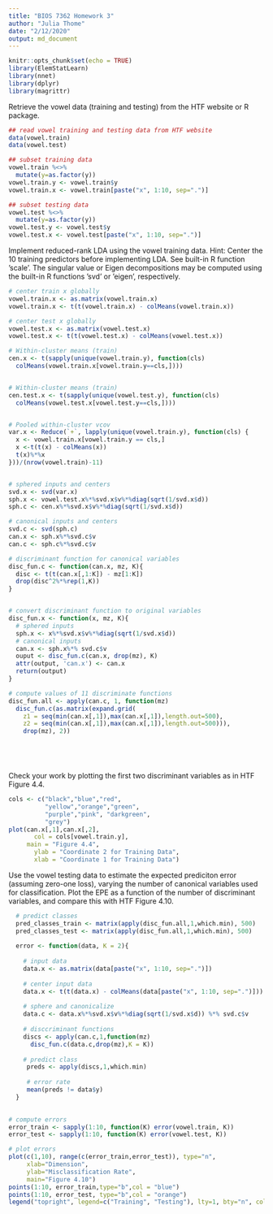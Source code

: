 ```yaml
---
title: "BIOS 7362 Homework 3"
author: "Julia Thome"
date: "2/12/2020"
output: md_document
---
```


```r
knitr::opts_chunk$set(echo = TRUE)
library(ElemStatLearn)
library(nnet)
library(dplyr)
library(magrittr)
```

Retrieve the vowel data (training and testing) from the HTF website or R package.

```r
## read vowel training and testing data from HTF website
data(vowel.train)
data(vowel.test)

## subset training data
vowel.train %<>%
  mutate(y=as.factor(y))
vowel.train.y <- vowel.train$y
vowel.train.x <- vowel.train[paste("x", 1:10, sep=".")]

## subset testing data
vowel.test %<>%
  mutate(y=as.factor(y))
vowel.test.y <- vowel.test$y
vowel.test.x <- vowel.test[paste("x", 1:10, sep=".")]
```

Implement reduced-rank LDA using the vowel training data.  Hint: Center the 10 training predictors before implementing LDA. See built-in R function ’scale’. The singular value or Eigen decompositions may be computed using the built-in R functions ’svd’ or ’eigen’, respectively.

```r

# center train x globally
vowel.train.x <- as.matrix(vowel.train.x)
vowel.train.x <- t(t(vowel.train.x) - colMeans(vowel.train.x))

# center test x globally
vowel.test.x <- as.matrix(vowel.test.x)
vowel.test.x <- t(t(vowel.test.x) - colMeans(vowel.test.x))

# Within-cluster means (train)
cen.x <- t(sapply(unique(vowel.train.y), function(cls) 
  colMeans(vowel.train.x[vowel.train.y==cls,])))


# Within-cluster means (train)
cen.test.x <- t(sapply(unique(vowel.test.y), function(cls) 
  colMeans(vowel.test.x[vowel.test.y==cls,])))


# Pooled within-cluster vcov
var.x <- Reduce(`+`, lapply(unique(vowel.train.y), function(cls) {
  x <- vowel.train.x[vowel.train.y == cls,]
  x <-t(t(x) - colMeans(x))
  t(x)%*%x
}))/(nrow(vowel.train)-11)


# sphered inputs and centers
svd.x <- svd(var.x)
sph.x <- vowel.test.x%*%svd.x$v%*%diag(sqrt(1/svd.x$d))
sph.c <- cen.x%*%svd.x$v%*%diag(sqrt(1/svd.x$d))

# canonical inputs and centers
svd.c <- svd(sph.c)
can.x <- sph.x%*%svd.c$v
can.c <- sph.c%*%svd.c$v

# discriminant function for canonical variables
disc_fun.c <- function(can.x, mz, K){
  disc <- t(t(can.x[,1:K]) - mz[1:K])
  drop(disc^2%*%rep(1,K))
}


# convert discriminant function to original variables
disc_fun.x <- function(x, mz, K){
  # sphered inputs
  sph.x <- x%*%svd.x$v%*%diag(sqrt(1/svd.x$d))
  # canonical inputs
  can.x <- sph.x%*% svd.c$v
  ouput <- disc_fun.c(can.x, drop(mz), K)
  attr(output, 'can.x') <- can.x
  return(output)
}

# compute values of 11 discriminate functions 
disc_fun.all <- apply(can.c, 1, function(mz)
  disc_fun.c(as.matrix(expand.grid(
    z1 = seq(min(can.x[,1]),max(can.x[,1]),length.out=500), 
    z2 = seq(min(can.x[,1]),max(can.x[,1]),length.out=500))),
    drop(mz), 2))



  
```

Check your work by plotting the first two discriminant variables as in HTF Figure 4.4.
```r
cols <- c("black","blue","red",
          "yellow","orange","green",
          "purple","pink", "darkgreen",
          "grey")
plot(can.x[,1],can.x[,2],
       col = cols[vowel.train.y],
     main = "Figure 4.4",
       ylab = "Coordinate 2 for Training Data",
       xlab = "Coordinate 1 for Training Data")
```

Use the vowel testing data to estimate the expected prediciton error (assuming zero-one loss), varying the number of canonical variables used for classification. Plot the EPE as a function of the number of discriminant variables, and compare this with HTF Figure 4.10.

```r
  # predict classes
  pred_classes_train <- matrix(apply(disc_fun.all,1,which.min), 500)
  pred_classes_test <- matrix(apply(disc_fun.all,1,which.min), 500)
  
  error <- function(data, K = 2){
    
    # input data
    data.x <- as.matrix(data[paste("x", 1:10, sep=".")])
    
    # center input data
    data.x <- t(t(data.x) - colMeans(data[paste("x", 1:10, sep=".")]))
    
    # sphere and canonicalize
    data.c <- data.x%*%svd.x$v%*%diag(sqrt(1/svd.x$d)) %*% svd.c$v
    
    # disccriminant functions
    discs <- apply(can.c,1,function(mz)
      disc_fun.c(data.c,drop(mz),K = K))
    
    # predict class
     preds <- apply(discs,1,which.min)
     
     # error rate
     mean(preds != data$y)
  }
  

# compute errors  
error_train <- sapply(1:10, function(K) error(vowel.train, K))
error_test <- sapply(1:10, function(K) error(vowel.test, K))

# plot errors
plot(c(1,10), range(c(error_train,error_test)), type="n",
     xlab="Dimension",
     ylab="Misclassification Rate",
     main="Figure 4.10")
points(1:10, error_train,type="b",col = "blue")
points(1:10, error_test, type="b",col = "orange")
legend("topright", legend=c("Training", "Testing"), lty=1, bty="n", col = c("blue","orange"))
```
